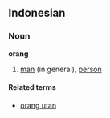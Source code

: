 ==Indonesian==
===Noun===
'''orang'''

#[[man]] (in general), [[person]]

====Related terms====
*[[orang utan]]